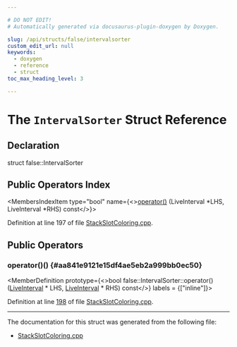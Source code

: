 ```yaml
---

# DO NOT EDIT!
# Automatically generated via docusaurus-plugin-doxygen by Doxygen.

slug: /api/structs/false/intervalsorter
custom_edit_url: null
keywords:
  - doxygen
  - reference
  - struct
toc_max_heading_level: 3

---
```





# The `IntervalSorter` Struct Reference

<DoxygenPage pluginConfig={pluginConfig}>



## Declaration

<CodeBlock>struct false::IntervalSorter</CodeBlock>

## Public Operators Index

<MembersIndex>

<MembersIndexItem
  type="bool"
  name={<><a href="#aa841e9121e15df4ae5eb2a999bb0ec50">operator()</a> (LiveInterval &#42;LHS, LiveInterval &#42;RHS) const</>}>
</MembersIndexItem>

</MembersIndex>


Definition at line 197 of file <a href="/docs/api/files/lib/lib/codegen/stackslotcoloring-cpp">StackSlotColoring.cpp</a>.

<SectionDefinition>

## Public Operators

### operator()() {#aa841e9121e15df4ae5eb2a999bb0ec50}

<MemberDefinition
  prototype={<>bool false::IntervalSorter::operator() (<a href="/docs/api/classes/llvm/liveinterval">LiveInterval</a> &#42; LHS, <a href="/docs/api/classes/llvm/liveinterval">LiveInterval</a> &#42; RHS) const</>}
  labels = {["inline"]}>

Definition at line <a href="/docs/api/files/lib/lib/codegen/stackslotcoloring-cpp/#l00198">198</a> of file <a href="/docs/api/files/lib/lib/codegen/stackslotcoloring-cpp">StackSlotColoring.cpp</a>.
</MemberDefinition>

</SectionDefinition>

<hr/>

The documentation for this struct was generated from the following file:

<ul>
<li><a href="/docs/api/files/lib/lib/codegen/stackslotcoloring-cpp">StackSlotColoring.cpp</a></li>
</ul>

</DoxygenPage>

